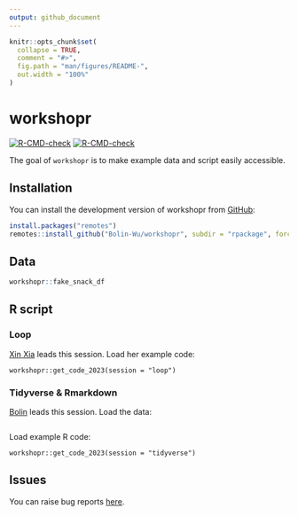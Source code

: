 ```yaml
---
output: github_document
---
```


<!-- README.md is generated from README.Rmd. Please edit that file -->

```r
knitr::opts_chunk$set(
  collapse = TRUE,
  comment = "#>",
  fig.path = "man/figures/README-",
  out.width = "100%"
)
```

# workshopr

<!-- badges: start -->
[![R-CMD-check](https://github.com/Bolin-Wu/workshopr/rpackage/actions/workflows/R-CMD-check.yaml/badge.svg)](https://github.com/Bolin-Wu/workshopr/rpackage/actions/workflows/R-CMD-check.yaml)
[![R-CMD-check](https://github.com/Bolin-Wu/workshopr/actions/workflows/R-CMD-check.yaml/badge.svg)](https://github.com/Bolin-Wu/workshopr/actions/workflows/R-CMD-check.yaml)
<!-- badges: end -->

The goal of `workshopr` is to make example data and script easily accessible.

## Installation

You can install the development version of workshopr from [GitHub](https://github.com/Bolin-Wu/workshopr):

``` r
install.packages("remotes")
remotes::install_github("Bolin-Wu/workshopr", subdir = "rpackage", force = TRUE)
```

## Data

```r
workshopr::fake_snack_df 
```

## R script
### Loop 
[Xin Xia](https://ki-su-arc.se/staff/xin-xia/) leads this session. 
Load her example code:

```
workshopr::get_code_2023(session = "loop")
```

### Tidyverse & Rmarkdown
[Bolin](https://staff.ki.se/people/bolin-wu) leads this session.
Load the data:
```

```

Load example R code:
```
workshopr::get_code_2023(session = "tidyverse")
```

## Issues

You can raise bug reports [here](https://github.com/Bolin-Wu/workshopr/issues).
